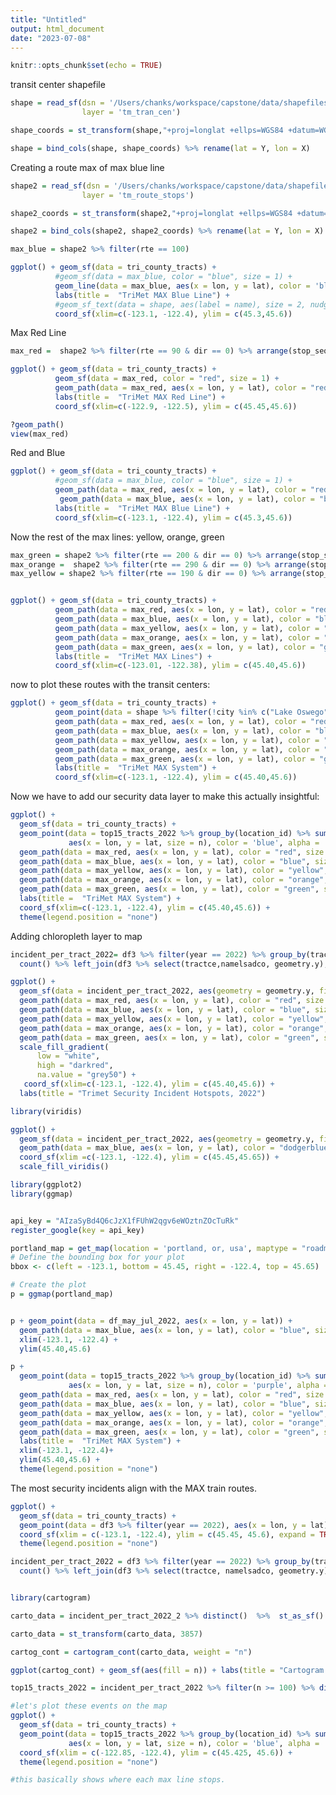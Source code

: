```yaml
---
title: "Untitled"
output: html_document
date: "2023-07-08"
---
```


```r
knitr::opts_chunk$set(echo = TRUE)
```

transit center shapefile
```r
shape = read_sf(dsn = '/Users/chanks/workspace/capstone/data/shapefiles/tm_tran_cen', 
                layer = 'tm_tran_cen')

shape_coords = st_transform(shape,"+proj=longlat +ellps=WGS84 +datum=WGS84") %>% st_coordinates()

shape = bind_cols(shape, shape_coords) %>% rename(lat = Y, lon = X)
```

Creating a route max of max blue line 
```r
shape2 = read_sf(dsn = '/Users/chanks/workspace/capstone/data/shapefiles/tm_route_stops', 
                layer = 'tm_route_stops')

shape2_coords = st_transform(shape2,"+proj=longlat +ellps=WGS84 +datum=WGS84") %>% st_coordinates()

shape2 = bind_cols(shape2, shape2_coords) %>% rename(lat = Y, lon = X)


```

```r
max_blue = shape2 %>% filter(rte == 100)
```

```r
ggplot() + geom_sf(data = tri_county_tracts) + 
          #geom_sf(data = max_blue, color = "blue", size = 1) + 
          geom_line(data = max_blue, aes(x = lon, y = lat), color = 'blue', size = 1 ) + 
          labs(title =  "TriMet MAX Blue Line") +
          #geom_sf_text(data = shape, aes(label = name), size = 2, nudge_y = -.0002) + 
          coord_sf(xlim=c(-123.1, -122.4), ylim = c(45.3,45.6)) 
```

Max Red Line 
```r
max_red =  shape2 %>% filter(rte == 90 & dir == 0) %>% arrange(stop_seq)

ggplot() + geom_sf(data = tri_county_tracts) + 
          geom_sf(data = max_red, color = "red", size = 1) + 
          geom_path(data = max_red, aes(x = lon, y = lat), color = "red", size = 1) + 
          labs(title =  "TriMet MAX Red Line") +
          coord_sf(xlim=c(-122.9, -122.5), ylim = c(45.45,45.6)) 

?geom_path()
view(max_red)
```

Red and Blue 
```r
ggplot() + geom_sf(data = tri_county_tracts) + 
          #geom_sf(data = max_blue, color = "blue", size = 1) + 
          geom_path(data = max_red, aes(x = lon, y = lat), color = "red", size = 1, alpha = .5) + 
           geom_path(data = max_blue, aes(x = lon, y = lat), color = "blue", size = 1, alpha = .5) +
          labs(title =  "TriMet MAX Blue Line") +
          coord_sf(xlim=c(-123.1, -122.4), ylim = c(45.3,45.6)) 
```
Now the rest of the max lines: yellow, orange, green 
```r
max_green = shape2 %>% filter(rte == 200 & dir == 0) %>% arrange(stop_seq)
max_orange =  shape2 %>% filter(rte == 290 & dir == 0) %>% arrange(stop_seq)
max_yellow = shape2 %>% filter(rte == 190 & dir == 0) %>% arrange(stop_seq)


ggplot() + geom_sf(data = tri_county_tracts) + 
          geom_path(data = max_red, aes(x = lon, y = lat), color = "red", size = 1, alpha = .5) + 
          geom_path(data = max_blue, aes(x = lon, y = lat), color = "blue", size = 1, alpha = .5) +
          geom_path(data = max_yellow, aes(x = lon, y = lat), color = "yellow", size = 1, alpha = .5) +
          geom_path(data = max_orange, aes(x = lon, y = lat), color = "orange", size = 1, alpha = .5) +
          geom_path(data = max_green, aes(x = lon, y = lat), color = "green", size = 1, alpha = .5) +
          labs(title =  "TriMet MAX Lines") +
          coord_sf(xlim=c(-123.01, -122.38), ylim = c(45.40,45.6)) 
```

now to plot these routes with the transit centers: 

```r
ggplot() + geom_sf(data = tri_county_tracts) + 
          geom_point(data = shape %>% filter(!city %in% c("Lake Oswego","Tigard", "Oregon City") & !str_detect(name, "Barbur")), aes(x = lon, y = lat), color = "black", size = 3, shape = 17 ) + 
          geom_path(data = max_red, aes(x = lon, y = lat), color = "red", size = 1, alpha = .5) + 
          geom_path(data = max_blue, aes(x = lon, y = lat), color = "blue", size = 1, alpha = .5) +
          geom_path(data = max_yellow, aes(x = lon, y = lat), color = "yellow", size = 1, alpha = .5) +
          geom_path(data = max_orange, aes(x = lon, y = lat), color = "orange", size = 1, alpha = .5) +
          geom_path(data = max_green, aes(x = lon, y = lat), color = "green", size = 1, alpha = .5) +
          labs(title =  "TriMet MAX System") +
          coord_sf(xlim=c(-123.1, -122.4), ylim = c(45.40,45.6)) 
```
Now we have to add our security data layer to make this actually insightful: 

```r
ggplot() +
  geom_sf(data = tri_county_tracts) +
  geom_point(data = top15_tracts_2022 %>% group_by(location_id) %>% summarize(n = n(), lon, lat) %>% distinct(n, lon, lat), 
             aes(x = lon, y = lat, size = n), color = 'blue', alpha = .5) +
  geom_path(data = max_red, aes(x = lon, y = lat), color = "red", size = 1, alpha = .5) + 
  geom_path(data = max_blue, aes(x = lon, y = lat), color = "blue", size = 1, alpha = .5) +
  geom_path(data = max_yellow, aes(x = lon, y = lat), color = "yellow", size = 1, alpha = .5) +
  geom_path(data = max_orange, aes(x = lon, y = lat), color = "orange", size = 1, alpha = .5) +
  geom_path(data = max_green, aes(x = lon, y = lat), color = "green", size = 1, alpha = .5) +
  labs(title =  "TriMet MAX System") +
  coord_sf(xlim=c(-123.1, -122.4), ylim = c(45.40,45.6)) +
  theme(legend.position = "none") 
```

Adding chloropleth layer to map 
```r
incident_per_tract_2022= df3 %>% filter(year == 2022) %>% group_by(tractce) %>%
  count() %>% left_join(df3 %>% select(tractce,namelsadco, geometry.y), by = "tractce") %>% distinct()

ggplot() +
  geom_sf(data = incident_per_tract_2022, aes(geometry = geometry.y, fill = log(n)), alpha = .7) + # logging n to condense the scale to show more variation 
  geom_path(data = max_red, aes(x = lon, y = lat), color = "red", size = 1, alpha = .5) + 
  geom_path(data = max_blue, aes(x = lon, y = lat), color = "blue", size = 1, alpha = .5) +
  geom_path(data = max_yellow, aes(x = lon, y = lat), color = "yellow", size = 1, alpha = .5) +
  geom_path(data = max_orange, aes(x = lon, y = lat), color = "orange", size = 1, alpha = .5) +
  geom_path(data = max_green, aes(x = lon, y = lat), color = "green", size = 1, alpha = .5) + 
  scale_fill_gradient(
      low = "white",
      high = "darkred",
      na.value = "grey50") +
   coord_sf(xlim=c(-123.1, -122.4), ylim = c(45.40,45.6)) + 
  labs(title = "Trimet Security Incident Hotspots, 2022") 
```

```r
library(viridis)

ggplot() +
  geom_sf(data = incident_per_tract_2022, aes(geometry = geometry.y, fill = n), alpha = .7) +
  geom_path(data = max_blue, aes(x = lon, y = lat), color = "dodgerblue", size = 1, alpha = .5) +
  coord_sf(xlim =c(-123.1, -122.4), ylim = c(45.45,45.65)) + 
  scale_fill_viridis()
```

```r
library(ggplot2)
library(ggmap)


api_key = "AIzaSyBd4Q6cJzX1fFUhW2qgv6eWOztnZOcTuRk"
register_google(key = api_key)

portland_map = get_map(location = 'portland, or, usa', maptype = "roadmap", source = 'google', zoom = 10)
# Define the bounding box for your plot
bbox <- c(left = -123.1, bottom = 45.45, right = -122.4, top = 45.65)

# Create the plot
p = ggmap(portland_map)


p + geom_point(data = df_may_jul_2022, aes(x = lon, y = lat)) +
  geom_path(data = max_blue, aes(x = lon, y = lat), color = "blue", size = 1, alpha = 0.5) + 
  xlim(-123.1, -122.4) + 
  ylim(45.40,45.6)
```


```r
p + 
  geom_point(data = top15_tracts_2022 %>% group_by(location_id) %>% summarize(n = n(), lon, lat) %>% distinct(n, lon, lat), 
             aes(x = lon, y = lat, size = n), color = 'purple', alpha = .5) +
  geom_path(data = max_red, aes(x = lon, y = lat), color = "red", size = 1, alpha = .5) + 
  geom_path(data = max_blue, aes(x = lon, y = lat), color = "blue", size = 1, alpha = .5) +
  geom_path(data = max_yellow, aes(x = lon, y = lat), color = "yellow", size = 1, alpha = .5) +
  geom_path(data = max_orange, aes(x = lon, y = lat), color = "orange", size = 1, alpha = .5) +
  geom_path(data = max_green, aes(x = lon, y = lat), color = "green", size = 1, alpha = .5) +
  labs(title =  "TriMet MAX System") +
  xlim(-123.1, -122.4)+ 
  ylim(45.40,45.6) +
  theme(legend.position = "none") 
```
The most security incidents align with the MAX train routes. 




```r
ggplot() +
  geom_sf(data = tri_county_tracts) +
  geom_point(data = df3 %>% filter(year == 2022), aes(x = lon, y = lat), color = 'red', alpha = .05, size =.5) + 
  coord_sf(xlim = c(-123.1, -122.4), ylim = c(45.45, 45.6), expand = TRUE) + 
  theme(legend.position = "none")
```

```r

incident_per_tract_2022 = df3 %>% filter(year == 2022) %>% group_by(tractce) %>%
  count() %>% left_join(df3 %>% select(tractce, namelsadco, geometry.y), by = "tractce") 


library(cartogram)

carto_data = incident_per_tract_2022_2 %>% distinct()  %>%  st_as_sf() 

carto_data = st_transform(carto_data, 3857)

cartog_cont = cartogram_cont(carto_data, weight = "n")

ggplot(cartog_cont) + geom_sf(aes(fill = n)) + labs(title = "Cartogram of Tracts with most Incidents in 2022") # Gateway, Rose Quarter, Downtown 
```

```r
top15_tracts_2022 = incident_per_tract_2022 %>% filter(n >= 100) %>% distinct(tractce) %>% inner_join(df3 %>% filter(year == 2022), top15_tracts_2022, by = "tractce") 

#let's plot these events on the map 
ggplot() +
  geom_sf(data = tri_county_tracts) +
  geom_point(data = top15_tracts_2022 %>% group_by(location_id) %>% summarize(n = n(), lon, lat) %>% distinct(n, lon, lat), 
             aes(x = lon, y = lat, size = n), color = 'blue', alpha = .5) +
  coord_sf(xlim = c(-122.85, -122.4), ylim = c(45.425, 45.6)) + 
  theme(legend.position = "none") 

#this basically shows where each max line stops.
```

